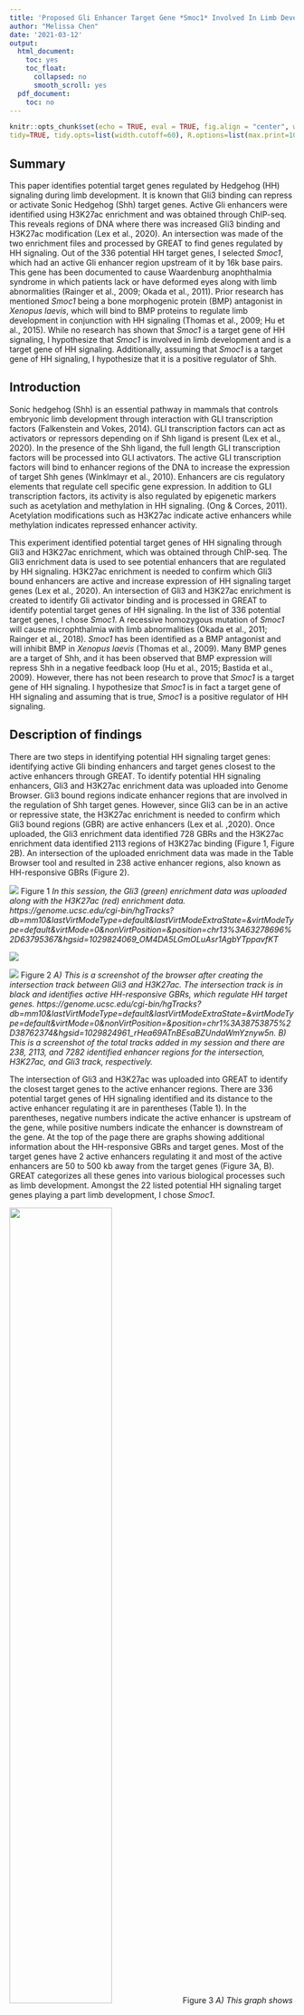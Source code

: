 ```yaml
---
title: 'Proposed Gli Enhancer Target Gene *Smoc1* Involved In Limb Development By Hedgehog Signal Using GREAT.'
author: "Melissa Chen"
date: '2021-03-12'
output:
  html_document:
    toc: yes
    toc_float:
      collapsed: no
      smooth_scroll: yes
  pdf_document:
    toc: no
---
```


```r
knitr::opts_chunk$set(echo = TRUE, eval = TRUE, fig.align = "center", warning = F, message = F,
tidy=TRUE, tidy.opts=list(width.cutoff=60), R.options=list(max.print=100))
```

<P style="page-break-before: always">
\newpage

## Summary 

This paper identifies potential target genes regulated by Hedgehog (HH) signaling during limb development. It is known that Gli3 binding can repress or activate Sonic Hedgehog (Shh) target genes. Active Gli enhancers were identified using H3K27ac enrichment and was obtained through ChIP-seq. This reveals regions of DNA where there was increased Gli3 binding and H3K27ac modification (Lex et al., 2020). An intersection was made of the two enrichment files and processed by GREAT to find genes regulated by HH signaling. Out of the 336 potential HH target genes, I selected *Smoc1*, which had an active Gli enhancer region upstream of it by 16k base pairs. This gene has been documented to cause Waardenburg anophthalmia syndrome in which patients lack or have deformed eyes along with limb abnormalities (Rainger et al., 2009; Okada et al., 2011). Prior research has mentioned *Smoc1* being a bone morphogenic protein (BMP) antagonist in *Xenopus laevis*, which will bind to BMP proteins to regulate limb development in conjunction with HH signaling (Thomas et al., 2009; Hu et al., 2015). While no research has shown that *Smoc1* is a target gene of HH signaling, I hypothesize that *Smoc1* is involved in limb development and is a target gene of HH signaling. Additionally, assuming that *Smoc1* is a target gene of HH signaling, I hypothesize that it is a positive regulator of Shh.

## Introduction

Sonic hedgehog (Shh) is an essential pathway in mammals that controls embryonic limb development through interaction with GLI transcription factors (Falkenstein and Vokes, 2014). GLI transcription factors can act as activators or repressors depending on if Shh ligand is present (Lex et al., 2020). In the presence of the Shh ligand, the full length GLI transcription factors will be processed into GLI activators. The active GLI transcription factors will bind to enhancer regions of the DNA to increase the expression of target Shh genes (Winklmayr et al., 2010). Enhancers are cis regulatory elements that regulate cell specific gene expression. In addition to GLI transcription factors, its activity is also regulated by epigenetic markers such as acetylation and methylation in HH signaling. (Ong & Corces, 2011). Acetylation modifications such as H3K27ac indicate active enhancers while methylation indicates repressed enhancer activity. 

This experiment identified potential target genes of HH signaling through Gli3 and H3K27ac enrichment, which was obtained through ChIP-seq. The Gli3 enrichment data is used to see potential enhancers that are regulated by HH signaling. H3K27ac enrichment is needed to confirm which Gli3 bound enhancers are active and increase expression of HH signaling target genes (Lex et al., 2020). An intersection of Gli3 and H3K27ac enrichment is created to identify Gli activator binding and is processed in GREAT to identify potential target genes of HH signaling. In the list of 336 potential target genes, I chose *Smoc1*. A recessive homozygous mutation of *Smoc1* will cause microphthalmia with limb abnormalities (Okada et al., 2011; Rainger et al., 2018). *Smoc1* has been identified as a BMP antagonist and will inhibit BMP in *Xenopus laevis* (Thomas et al., 2009). Many BMP genes are a target of Shh, and it has been observed that BMP expression will repress Shh in a negative feedback loop (Hu et al., 2015; Bastida et al., 2009). However, there has not been research to prove that *Smoc1* is a target gene of HH signaling. I hypothesize that *Smoc1* is in fact a target gene of HH signaling and assuming that is true, *Smoc1* is a positive regulator of HH signaling. 

## Description of findings

There are two steps in identifying potential HH signaling target genes: identifying active Gli binding enhancers and target genes closest to the active enhancers through GREAT. To identify potential HH signaling enhancers, Gli3 and H3K27ac enrichment data was uploaded into Genome Browser. Gli3 bound regions indicate enhancer regions that are involved in the regulation of Shh target genes. However, since Gli3 can be in an active or repressive state, the H3K27ac enrichment is needed to confirm which Gli3 bound regions (GBR) are active enhancers (Lex et al. ,2020). Once uploaded, the Gli3 enrichment data identified 728 GBRs and the H3K27ac enrichment data identified 2113 regions of H3K27ac binding (Figure 1, Figure 2B). An intersection of the uploaded enrichment data was made in the Table Browser tool and resulted in 238 active enhancer regions, also known as HH-responsive GBRs (Figure 2).

![](/project/project3_files/Picture1.png)
Figure 1 *In this session, the Gli3 (green) enrichment data was uploaded along with the H3K27ac (red) enrichment data. https://genome.ucsc.edu/cgi-bin/hgTracks?db=mm10&lastVirtModeType=default&lastVirtModeExtraState=&virtModeType=default&virtMode=0&nonVirtPosition=&position=chr13%3A63278696%2D63795367&hgsid=1029824069_OM4DA5LGmOLuAsr1AgbYTppavfKT*

![](/project/project3_files/Picture2.jpg)

![](/project/project3_files/Picture3.jpg)
Figure 2 *A) This is a screenshot of the browser after creating the intersection track between Gli3 and H3K27ac. The intersection track is in black and identifies active HH-responsive GBRs, which regulate HH target genes. https://genome.ucsc.edu/cgi-bin/hgTracks?db=mm10&lastVirtModeType=default&lastVirtModeExtraState=&virtModeType=default&virtMode=0&nonVirtPosition=&position=chr1%3A38753875%2D38762374&hgsid=1029824961_rHea69ATnBEsaBZUndaWmYznyw5n. B) This is a screenshot of the total tracks added in my session and there are 238, 2113, and 7282 identified enhancer regions for the intersection, H3K27ac, and Gli3 track, respectively.*

The intersection of Gli3 and H3K27ac was uploaded into GREAT to identify the closest target genes to the active enhancer regions. There are 336 potential target genes of HH signaling identified and its distance to the active enhancer regulating it are in parentheses (Table 1). In the parentheses, negative numbers indicate the active enhancer is upstream of the gene, while positive numbers indicate the enhancer is downstream of the gene. At the top of the page there are graphs showing additional information about the HH-responsive GBRs and target genes. Most of the target genes have 2 active enhancers regulating it and most of the active enhancers are 50 to 500 kb away from the target genes (Figure 3A, B). GREAT categorizes all these genes into various biological processes such as limb development. Amongst the 22 listed potential HH signaling target genes playing a part limb development, I chose *Smoc1*.

![](/project/project3_files/Picture4.png){width=60%, height=60%}
Figure 3 *A) This graph shows the average number of genes associated with each HH-responsive GBR identified by the intersection. Almost 80% of the genes have on average 2 HH-responsive GBR regulating it. B) This graph shows the average distance of the HH-responsive GBRs from the HH target genes. 60% of the target genes are 50kb to 500kb away from the active enhancer.*

*Smoc1* has only one HH-responsive GBR upstream of it by 16733 base pairs (Table 1, Figure 4). This gene is located on chr12: 81,026,828 - 81,186,410 while the HH-responsive GBR is located on chr12: 81,009,801 - 81,010,349. Previous research confirms that *Smoc1* plays a role in eye and limb development by causing Waardenburg anophthalmia syndrome (WAS), also known as microphthalmia with limb anomalies (Okada et al., 2011). WAS results from a homozygous autosomal recessive mutation in Smoc1 and changes limb development through syndactyly, polydactyly, synostosis, and oligodactyly (Abouzeid et al., 2011; Rainger et al., 2018). Smoc1 is a BMP antagonist and blocks BMP from binding onto receptors in the model organism *Xenopus laevis* (Thomas et al., 2009). BMP is produced by the HH signaling pathway, so preventing BMP binding can change the expression of necessary genes. Due to the changes in digit number and digit formation, I hypothesize that *Smoc1* is a target gene of HH signaling and assuming that is true, I hypothesize *Smoc1* plays a role as a positive regulator of HH signaling. 

![](/project/project3_files/Picture5.png)
Figure 4 *This screenshot shows the location of the Smoc1 HH-responsive GBR in comparison to the location of Smoc1. The active enhancer region is 16733 base pairs upstream from the start of Smoc1. http://genome.ucsc.edu/cgi-bin/hgTracks?db=mm10&lastVirtModeType=default&lastVirtModeExtraState=&virtModeType=default&virtMode=0&nonVirtPosition=&position=chr12%3A80735575%2D81284574&hgsid=1053561025_A5lmtrC1GlHE03k2MuhDT6lWwj23*

## Discussion and Conclusion

The purpose of this study is to identify potential HH target genes that regulate limb development though identifying active HH-responsive GBRs. Both the Gli3 and H3K27ac enrichment files were uploaded into genome browser and an intersection was created to identify active Gli3 binding enhancers. The intersection identified 238 HH-responsive GBRs and GREAT analyzed the intersection data to find 336 target genes. GREAT identified the 336 target genes by associating the closest genes to the HH-responsive GBRs (Mclean et al., 2010). Out of 336 target genes, only 22 genes are identified to affect limb development. However, there are some limitations to using GREAT. First the number of identified genes can be overestimated or underestimated depending on how the intersection of Gli3 and H3K27ac was made. An intersection with any overlap will yield different target genes than an intersection with at least 80% overlap. Additionally, GREAT assumes that genes closest to the HH-responsive GBR will be regulated by it; however, some active enhancers regulate genes further from it. 

In the case of *Smoc1*, there is only one HH-responsive GBR identified that regulates it. The active enhancer is upstream of *Smoc1* by 16733 base pairs, which is closer than the average enhancer to its target gene (Figure 3B). Since there is only one close HH-responsive GBR, it may mean that while *Smoc1* is regulated by HH signaling, it may not play a large role in limb development compared to other genes, such as *Hox13*, which have multiple HH responsive enhancer regions. There are additional regions of Gli3 binding that do not transcriptionally regulate genes. These inert Gli3 binding enhancers are thought to be stable GBRs that are not highly enriched near HH target genes and were hypothesized to globally regulate genes (Lex et al., 2020). Regions of H3K27ac modification indicate other enhancers not regulated by HH signaling are active. These enhancers may regulate genes involved in other cellular processes in specific cells such as neuronal and kidney cells. 

A homozygous recessive mutation in *Smoc1* cause Waardenburg anophthalmia syndrome (WAS) (Abouzeid et al., 2010; Slavotinek 2019). Patients with WAS have deformed eyes and abnormal limb development;therefore, *Smoc1* is seen to affect limb development. Using whole mount in situ hybridization, Smoc1 protein is seen to be localized in the optical vesicle and forelimbs and hindlimbs of wild type mice (Rainger et al., 2018). Mice progeny born with *Smoc1* mutations have abnormal digits and died sooner than their wild-type counterpart. The presence of syndactyly and oligodactyly suggests that the mechanisms controlling digit formation, such as Shh and bone morphogenesis proteins (BMP), are impaired. While there is no prior research proving *Smoc1* is a target gene of HH signaling, I hypothesize that it is a target gene. To test this, in-situ hybridization can be performed on wild type mice embryo and mice embryos lacking Gli3 to measure the expression of *Smoc1*. If my hypothesis is true, there will be Smoc1 protein expression localized at limb buds in wild type mice. But in mice lacking Gli3, I would not expect Smoc1 expression because it is not transcriptionally activated by Gli3. 

Assuming that *Smoc1* is a target gene of HH signaling, I additionally hypothesize that it will regulate HH signaling in a positive feedback loop. Research has shown that *Smoc1* is a BMP antagonist in *Xenopus laevis*, which concludes that the human ortholog *Smoc1* is also an antagonist (Thomas et al., 2009). BMP genes are target genes in HH signaling and there is experimental evidence to indicate that BMP negatively regulates or inhibits HH signaling (Bastida et al., 2009). Using these two pieces of information, I hypothesize that *Smoc1* will inhibit BMP, since it is a BMP antagonist, and in turn BMP will not be able to inhibit HH signaling (Figure 5). This will indicate that *Smoc1* is a positive regulator of HH signaling. 

![](/project/project3_files/Picture6.png)
Figure 5 *This is a figure showing how BMP is a target gene of HH signaling and how BMP can also act as a negative regulator of HH signaling. I hypothesize that Smoc1 will act as a positive regulator on HH signaling because it will inhibit BMP from inhibiting HH signaling.*

To test my second hypothesis, I can use RNA-seq to see if the levels of Smoc1 expression change in a wild type cell line containing Gli3 and in a mutant cell line lacking Gli3. First I would dissect the limb buds from both cell lines and then perform RNA-seq to see Smoc1 expression levels. If my hypothesis was right in that *Smoc1* is indeed a positive regulator of HH signaling, then the wild type cell line will show increased Smoc1 expression and the mutant cell line will have decreased Smoc1 expression levels. 

## References
 
Abouzeid, H., Boisset, G., Favez, T., Youssef, M., Marzouk, I., Shakankiry, N., Bayoumi, N., Descombes, P., Agosti, C., Munier, F. L., & Schorderet, D. F. (2011). Mutations in the sparc-related modular calcium-binding protein 1 gene, smoc1, cause waardenburg anophthalmia syndrome. The American Journal of Human Genetics, 88(1), 92–98. https://doi.org/10.1016/j.ajhg.2010.12.002

Bastida, M. F., Sheth, R., & Ros, M. A. (2009). A BMP-Shh negative-feedback loop restricts Shh expression during limb development. Development, 136(22), 3779–3789. https://doi.org/10.1242/dev.036418

Falkenstein, K. N., & Vokes, S. A. (2014). Transcriptional regulation of graded Hedgehog signaling. Seminars in Cell & Developmental Biology, 33, 73–80. https://doi.org/10.1016/j.semcdb.2014.05.010

Hu, D., Young, N. M., Li, X., Xu, Y., Hallgrimsson, B., & Marcucio, R. S. (2015). A dynamic Shh expression pattern, regulated by SHH and BMP signaling, coordinates fusion of primordia in the amniote face. Development, 142(3), 567–574. https://doi.org/10.1242/dev.114835

Lex, R. K., Ji, Z., Falkenstein, K. N., Zhou, W., Henry, J. L., Ji, H., & Vokes, S. A. (2020). GLI transcriptional repression regulates tissue-specific enhancer activity in response to Hedgehog signaling. ELife, 9, e50670. https://doi.org/10.7554/eLife.50670

McLean, C. Y., Bristor, D., Hiller, M., Clarke, S. L., Schaar, B. T., Lowe, C. B., Wenger, A. M., & Bejerano, G. (2010). GREAT improves functional interpretation of cis-regulatory regions. Nature Biotechnology, 28(5), 495–501. https://doi.org/10.1038/nbt.1630

Okada, I., Hamanoue, H., Terada, K., Tohma, T., Megarbane, A., Chouery, E., Abou-Ghoch, J., Jalkh, N., Cogulu, O., Ozkinay, F., Horie, K., Takeda, J., Furuichi, T., Ikegawa, S., Nishiyama, K., Miyatake, S., Nishimura, A., Mizuguchi, T., Niikawa, N., Hirahara, F., … Saitsu, H. (2011). SMOC1 is essential for ocular and limb development in humans and mice. American journal of human genetics, 88(1), 30–41. https://doi.org/10.1016/j.ajhg.2010.11.012

Ong, C.-T., & Corces, V. G. (2011). Enhancer function: New insights into the regulation of tissue-specific gene expression. Nature Reviews Genetics, 12(4), 283–293. https://doi.org/10.1038/nrg2957

Rainger, J., van Beusekom, E., Ramsay, J. K., McKie, L., Al-Gazali, L., Pallotta, R., Saponari, A., Branney, P., Fisher, M., Morrison, H., Bicknell, L., Gautier, P., Perry, P., Sokhi, K., Sexton, D., Bardakjian, T. M., Schneider, A. S., Elcioglu, N., Ozkinay, F., … FitzPatrick, D. R. (2018). Correction: Loss of the bmp antagonist, smoc-1, causes ophthalmo-acromelic (Waardenburg anophthalmia) syndrome in humans and mice. PLOS Genetics, 14(12), e1007866. https://doi.org/10.1371/journal.pgen.1007866

Slavotinek, A. (2019). Genetics of anophthalmia and microphthalmia. Part 2: Syndromes associated with anophthalmia–microphthalmia. Human Genetics, 138(8–9), 831–846. https://doi.org/10.1007/s00439-018-1949-1

Thomas, J. T., Canelos, P., Luyten, F. P., & Moos, M. (2009). Xenopus smoc-1 inhibits bone morphogenetic protein signaling downstream of receptor binding and is essential for postgastrulation development in xenopus. The Journal of Biological Chemistry, 284(28), 18994–19005. https://doi.org/10.1074/jbc.M807759200

Winklmayr, M., Schmid, C., Laner-Plamberger, S., Kaser, A., Aberger, F., Eichberger, T., & Frischauf, A.-M. (2010). Non-consensus GLI binding sites in Hedgehog target gene regulation. BMC Molecular Biology, 11(1), 2. https://doi.org/10.1186/1471-2199-11-2


## Supplemental Data

![Table 1: Potential Nearby Gli3 Target Genes and their chromosomal coordinates. This is a table of all the associated genes closest to the identified HH-responsive GBRs from the intersection. The -/+ indicates HH-responsive GRB regions upstream and downstream of the genes, respectively. ]

```r
library(readr)
genomic <- read_csv("C:/Users/shuen/OneDrive/genomic.csv")
data.frame(genomic)
```












